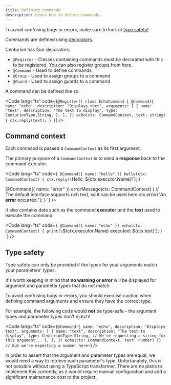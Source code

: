 ```yaml
---
title: Defining commands
description: Learn how to define commands.
---
```



<Aside type="caution">
To avoid confusing bugs or errors, make sure to look at
<a href="#type-safety">type safety!</a>
</Aside>

Commands are defined using [decorators](https://www.typescriptlang.org/docs/handbook/decorators.html).

Centurion has four decorators:

- `@Register` - Classes containing commands must be decorated with this to be registered. You can also register groups from here.
- `@Command` - Used to define commands
- `@Group` - Used to assign groups to a command
- `@Guard` - Used to assign guards to a command

A command can be defined like so:

<Code lang="ts" code={`
@Register()
class EchoCommand {
    @Command({
        name: "echo",
        description: "Displays text",
        arguments: [
            {
                name: "text",
                description: "The text to display",
                type: CenturionType.String,
            },
        ],
    })
    echo(ctx: CommandContext, text: string) {
        ctx.reply(text);
    }
}
`} />

## Command context

Each command is passed a `CommandContext` as its first argument.

The primary purpose of a `CommandContext` is to send a **response** back
to the command executor.

<Code lang="ts" code={`
@Command({ name: "hello" })
hello(ctx: CommandContext) {
    ctx.reply(\`Hello, \${ctx.executor.Name}!\`);
}

@Command({ name: "error" })
errorMessage(ctx: CommandContext) {
    // The default interface supports rich text, so it can be used here
    ctx.error("An <b>error</b> occurred.");
}
`} />

It also contains data such as the command **executor**
and the **text** used to execute the command.

<Code lang="ts" code={`
@Command({ name: "echo" })
echo(ctx: CommandContext) {
    print(\`\${ctx.executor.Name} executed: \${ctx.text}\`);
}
`} />

## Type safety

Type safety can only be provided if the types for your arguments match your parameters' types.

It's worth keeping in mind that **no warning or error** will be
displayed for argument and parameter types that do not match.

To avoid confusing bugs or errors, you should exercise caution when defining
command arguments and ensure they have the correct type.

For example, the following code would **not** be type-safe - the argument types and
parameter types don't match!

<Code lang="ts" code={`
@Command({
    name: "echo",
    description: "Displays text",
    arguments: [
        {
            name: "text",
            description: "The text to display",
            type: CenturionType.String, // We're requesting a string for this argument...
        },
    ],
})
echo(ctx: CommandContext, text: number) {} // But we're expecting a number here!
`} />

In order to assert that the argument and parameter types are equal,
we would need a way to retrieve each parameter's type.
Unfortunately, this is not possible without using a TypeScript transformer.
There are no plans to implement this currently, as it would require manual configuration
and add a significant maintenance cost to the project.
